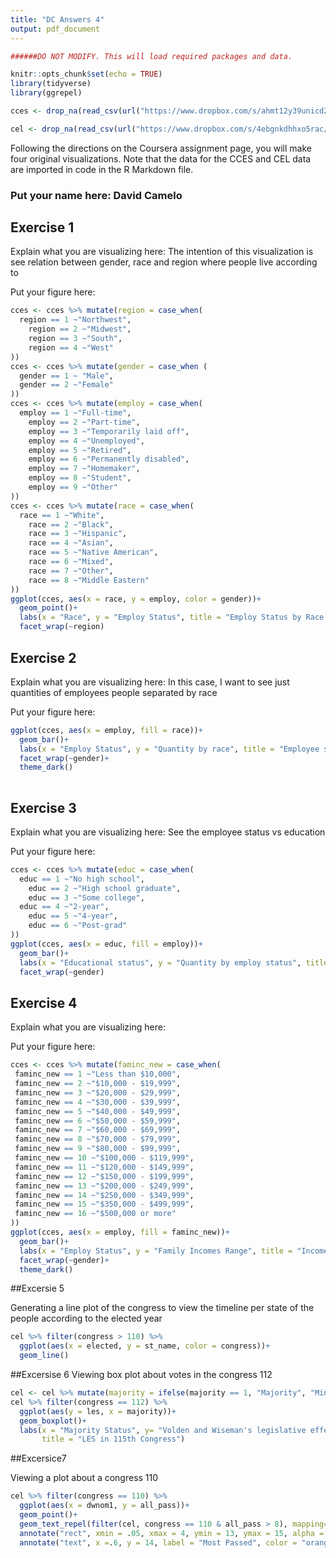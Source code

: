 ```yaml
---
title: "DC Answers 4"
output: pdf_document
---
```


```r

######DO NOT MODIFY. This will load required packages and data.

knitr::opts_chunk$set(echo = TRUE)
library(tidyverse)
library(ggrepel)

cces <- drop_na(read_csv(url("https://www.dropbox.com/s/ahmt12y39unicd2/cces_sample_coursera.csv?raw=1"), show_col_types = FALSE))

cel <- drop_na(read_csv(url("https://www.dropbox.com/s/4ebgnkdhhxo5rac/cel_volden_wiseman%20_coursera.csv?raw=1")))

```

Following the directions on the Coursera assignment page, you will make four original visualizations. Note that the data for the CCES and CEL data are imported in code in the R Markdown file.

### Put your name here: David Camelo

## Exercise 1

Explain what you are visualizing here:
The intention of this visualization is see relation between gender, race and region where people live according to 

Put your figure here:

```r
cces <- cces %>% mutate(region = case_when(
  region == 1 ~"Northwest",
	region == 2 ~"Midwest",
	region == 3 ~"South",
	region == 4 ~"West"
))
cces <- cces %>% mutate(gender = case_when (
  gender == 1 ~ "Male", 
  gender == 2 ~"Female"
))
cces <- cces %>% mutate(employ = case_when(
  employ == 1 ~"Full-time",
	employ == 2 ~"Part-time",
	employ == 3 ~"Temporarily laid off",
	employ == 4 ~"Unemployed",
	employ == 5 ~"Retired",
	employ == 6 ~"Permanently disabled",
	employ == 7 ~"Homemaker",
	employ == 8 ~"Student",
	employ == 9 ~"Other"
))  
cces <- cces %>% mutate(race = case_when(
  race == 1 ~"White",
	race == 2 ~"Black",
	race == 3 ~"Hispanic",
	race == 4 ~"Asian",
	race == 5 ~"Native American",
	race == 6 ~"Mixed",
	race == 7 ~"Other",
	race == 8 ~"Middle Eastern"
))
ggplot(cces, aes(x = race, y = employ, color = gender))+
  geom_point()+
  labs(x = "Race", y = "Employ Status", title = "Employ Status by Race by Gender and Region")+
  facet_wrap(~region)

```

## Exercise 2

Explain what you are visualizing here:
In this case, I want to see just quantities of employees people separated by race


Put your figure here:

```r
ggplot(cces, aes(x = employ, fill = race))+
  geom_bar()+
  labs(x = "Employ Status", y = "Quantity by race", title = "Employee stats by race and gender")+
  facet_wrap(~gender)+
  theme_dark()
  
```

## Exercise 3

Explain what you are visualizing here:
See the employee status vs education

Put your figure here:

```r
cces <- cces %>% mutate(educ = case_when(
  educ == 1 ~"No high school",
	educ == 2 ~"High school graduate",
	educ == 3 ~"Some college",
  educ == 4 ~"2-year",
	educ == 5 ~"4-year",
	educ == 6 ~"Post-grad"
))
ggplot(cces, aes(x = educ, fill = employ))+
  geom_bar()+
  labs(x = "Educational status", y = "Quantity by employ status", title = "Quantity employ status vs educational status")+
  facet_wrap(~gender)
```

## Exercise 4

Explain what you are visualizing here:

Put your figure here:

```r
cces <- cces %>% mutate(faminc_new = case_when(
 faminc_new == 1 ~"Less than $10,000",
 faminc_new == 2 ~"$10,000 - $19,999",
 faminc_new == 3 ~"$20,000 - $29,999",
 faminc_new == 4 ~"$30,000 - $39,999",
 faminc_new == 5 ~"$40,000 - $49,999",
 faminc_new == 6 ~"$50,000 - $59,999",
 faminc_new == 7 ~"$60,000 - $69,999",
 faminc_new == 8 ~"$70,000 - $79,999",
 faminc_new == 9 ~"$80,000 - $99,999",
 faminc_new == 10 ~"$100,000 - $119,999",
 faminc_new == 11 ~"$120,000 - $149,999",
 faminc_new == 12 ~"$150,000 - $199,999",
 faminc_new == 13 ~"$200,000 - $249,999",
 faminc_new == 14 ~"$250,000 - $349,999",
 faminc_new == 15 ~"$350,000 - $499,999",
 faminc_new == 16 ~"$500,000 or more"
))
ggplot(cces, aes(x = employ, fill = faminc_new))+
  geom_bar()+
  labs(x = "Employ Status", y = "Family Incomes Range", title = "Income Distribution per employ status")+
  facet_wrap(~gender)+
  theme_dark()
```
##Excersie 5

Generating a line plot of the congress to view the timeline per state of the
people according to the elected year

```r
cel %>% filter(congress > 110) %>%
  ggplot(aes(x = elected, y = st_name, color = congress))+
  geom_line()
```
##Excersise 6
Viewing box plot about votes in the congress 112


```r
cel <- cel %>% mutate(majority = ifelse(majority == 1, "Majority", "Minority"))
cel %>% filter(congress == 112) %>%
  ggplot(aes(y = les, x = majority))+
  geom_boxplot()+
  labs(x = "Majority Status", y= "Volden and Wiseman's legislative effective score",
       title = "LES in 115th Congress")

```
##Excersice7

Viewing a plot about a congress 110

```r

cel %>% filter(congress == 110) %>%
  ggplot(aes(x = dwnom1, y = all_pass))+
  geom_point()+
  geom_text_repel(filter(cel, congress == 110 & all_pass > 8), mapping=aes(x = dwnom1, y = all_pass, label = thomas_name))+
  annotate("rect", xmin = .05, xmax = 4, ymin = 13, ymax = 15, alpha = .2, fill = "orange")+
  annotate("text", x =.6, y = 14, label = "Most Passed", color = "orange")

```
